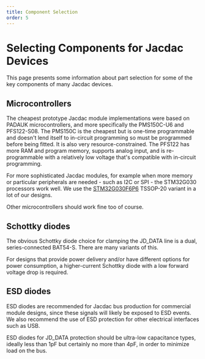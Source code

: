 ```yaml
---
title: Component Selection
order: 5
---
```


# Selecting Components for Jacdac Devices

This page presents some information about part selection for some of the key components of many Jacdac devices. 

## Microcontrollers

The cheapest prototype Jacdac module implementations were based on PADAUK microcontrollers, and more specifically the PMS150C-U6 and PFS122-S08. The PMS150C is the cheapest but is one-time programmable and doesn't lend itself to in-circuit programming so must be programmed before being fitted. It is also very resource-constrained. The PFS122 has more RAM and program memory, supports analog input, and is re-programmable with a relatively low voltage that's compatible with in-circuit programming. 

For more sophisticated Jacdac modules, for example when more memory or particular peripherals are needed - such as I2C or SPI - the STM32G030 processors work well. We use the [STM32G030F6P6](https://www.st.com/en/microcontrollers-microprocessors/stm32g030f6.html) TSSOP-20 variant in a lot of our designs.

Other microcontrollers should work fine too of course. 

## Schottky diodes

The obvious Schottky diode choice for clamping the JD_DATA line is a dual, series-connected BAT54-S. There are many variants of this. 

For designs that provide power delivery and/or have different options for power consumption, a higher-current Schottky diode with a low forward voltage drop is required. 

## ESD diodes

ESD diodes are recommended for Jacdac bus production for commercial module designs, since these signals will likely be exposed to ESD events. We also recommend the use of ESD protection for other electrical interfaces such as USB. 

ESD diodes for JD_DATA protection should be ultra-low capacitance types, ideally less than 1pF but certainly no more than 4pF, in order to minimize load on the bus. 


